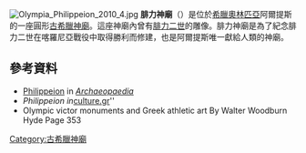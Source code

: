 [[File:Olympia_Philippeion_2010_4.jpg|thumb]]
'''腓力神廟'''（{{lang-el|Φιλιππεῖον}}）是位於[[希臘|希臘]][[奧林匹亞|奧林匹亞]]阿爾提斯的一座圓形[[古希臘神廟|古希臘神廟]]。這座神廟內曾有[[腓力二世_(馬其頓)|腓力二世]]的雕像。腓力神廟是為了紀念腓力二世在喀羅尼亞戰役中取得勝利而修建，也是阿爾提斯唯一獻給人類的神廟。
==參考資料==
*[https://web.archive.org/web/20070205202514/http://traumwerk.stanford.edu:3455/Archaeopaedia/246 Philippeion] in ''[https://web.archive.org/web/20070212104019/http://traumwerk.stanford.edu:3455/Archaeopaedia/10 Archaeopaedia]''
*''Philippeion in ''[http://www.culture.gr/h/2/eh251.jsp?obj_id=538 culture.gr]{{dead link|date=December 2017 |bot=InternetArchiveBot |fix-attempted=yes }}''
*Olympic victor monuments and Greek athletic art By Walter Woodburn Hyde Page 353  {{ISBN|1-4102-0994-6}}
{{coord|37.6387|21.6294|type:landmark_region:GR|display=title}}
[[Category:古希臘神廟|Category:古希臘神廟]]